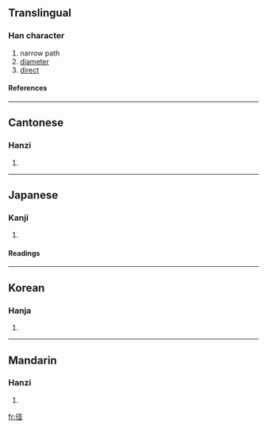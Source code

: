 {{see|徑}}

==Translingual==
===Han character===
{{Han char|rn=60|rad=彳|as=05|sn=8|four=|canj=竹人弓人一 (HONOM)}}
# narrow path
# [[diameter]]
# [[direct]]
====References====
{{Han ref|kx=0365.411|dkj=10080|dj=0686.060|hdz=20818.010|uh=5F84|ud=24452}}
----
==Cantonese==
===Hanzi===
{{yue-hanzi|jyut=|y=ging3}}
# {{defn|Cantonese}}
----
==Japanese==
===Kanji===
{{ja-kanji|grade=|rs=彳05}}
# {{defn|Japanese}} 
====Readings====
{{ja-readings|on=[[けい]] (kei)|kun=[[こみち]] (komichi), [[みち]] (michi), [[さしわたし]] (sashiwatashi)}}
----
==Korean==
===Hanja===
{{ko-hanja|hangeul=경|eumhun=|rv=gyeong|mr=kyŏng|y=kyeng}}
# {{defn|Korean}}
----
==Mandarin==
===Hanzi===
{{cmn-hanzi|tra=徑|pin=[[dāi]] (dai1), [[jìng]] (jing4)|wg=tai<sup>1</sup>, ching<sup>4</sup>}}
# {{defn|Mandarin}}

[[fr:径]]